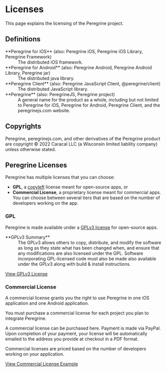 
# Licenses

This page explains the licensing of the Peregrine project.

## Definitions

<dl>
  <dt>
    **Peregrine for iOS** (also: Peregrine iOS, Peregrine iOS Library,
    Peregrine Framework)
  </dt>
  <dd>The distributed iOS framework.</dd>
  <dt>
    **Peregrine for Android** (also: Peregrine Android, Peregrine Android
    Library, Peregrine jar)
  </dt>
  <dd>The distributed java library.</dd>
  <dt>
    **Peregrine Client** (also: Peregrine JavaScript Client,
    @peregrine/client)
  </dt>
  <dd>The distributed JavaScript library.</dd>
  <dt>
    **Peregrine** (also: PeregrineJS, Peregrine project)
  </dt>
  <dd>
    A general name for the product as a whole, including but not limited to
    Peregrine for iOS, Peregrine for Android, Peregrine Client, and the
    peregrinejs.com website.
  </dd>
</dl>

## Copyrights

Peregrine, peregrinejs.com, and other derivatives of the Peregrine product
are copyright &copy; 2022 Caracal LLC (a Wisconsin limited liability
company) unless otherwise stated.

## Peregrine Licenses

Peregrine has multiple licenses that you can choose:

- **GPL**, a [copyleft](https://en.wikipedia.org/wiki/Copyleft) license meant
  for open-source apps, or
- **Commercial License**, a proprietary license meant for commercial apps. You
  can choose between several tiers that are based on the number of developers
  working on the app.

<LicenseSelect />

### GPL

Peregrine is made available under a [GPLv3
license](https://en.wikipedia.org/wiki/GNU_General_Public_License) for
open-source apps.

<dl>
  <dt>
    **GPLv3 Summary**
  </dt>
  <dd>
    The GPLv3 allows others to copy, distribute, and modify the software as
    long as they state what has been changed when, and ensure that any
    modifications are also licensed under the GPL. Software incorporating
    GPL-licensed code must also be made also available under the GPLv3 along
    with build & install instructions.
  </dd>
</dl>

[View GPLv3 License](https://opensource.org/licenses/gpl-3.0.html)

### Commercial License

A commercial license grants you the right to use Peregrine in one iOS
application and one Android application.

You must purchase a commercial license for each project you plan to integrate
Peregrine.

A commercial license can be purchased here. Payment is made via PayPal. Upon
completion of your payment, your license will be automatically emailed to the
address you provide at checkout in a PDF format.

Commercial licenses are priced based on the number of developers working on
your application.

[View Commercial License Example](/license/commercial-license-example)

